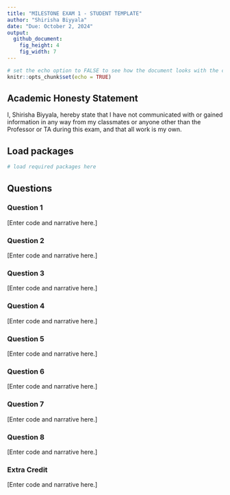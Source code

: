 ---
title: "MILESTONE EXAM 1 - STUDENT TEMPLATE"
author: "Shirisha Biyyala"
date: "Due: October 2, 2024"
output: 
  github_document: 
    fig_height: 4
    fig_width: 7
---

```{r setup, include = FALSE}
# set the echo option to FALSE to see how the document looks with the code suppressed
knitr::opts_chunk$set(echo = TRUE)
```

## Academic Honesty Statement

I, Shirisha Biyyala, hereby state that I have not communicated with or gained information in any way from my classmates or anyone other than the Professor or TA during this exam, and that all work is my own.

## Load packages

```{r load-packages, message=FALSE}
# load required packages here

```

## Questions 

### Question 1

[Enter code and narrative here.]

### Question 2

[Enter code and narrative here.]

### Question 3

[Enter code and narrative here.]

### Question 4

[Enter code and narrative here.]

### Question 5

[Enter code and narrative here.]

### Question 6

[Enter code and narrative here.]

### Question 7

[Enter code and narrative here.]

### Question 8

[Enter code and narrative here.]

### Extra Credit

[Enter code and narrative here.]


